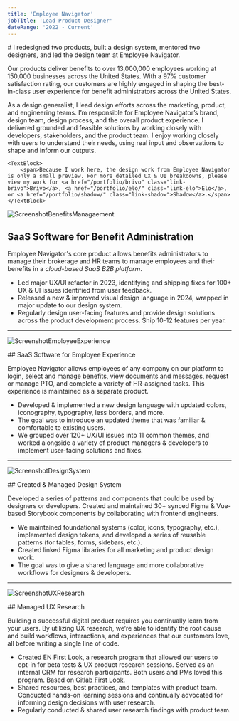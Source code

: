 ```yaml
---
title: 'Employee Navigator'
jobTitle: 'Lead Product Designer'
dateRange: '2022 - Current'
---
```


<div class="portfolio-intro">
# I redesigned two products, built a design system, mentored two designers, and led the design team at Employee Navigator.

Our products deliver benefits to over 13,000,000 employees working at 150,000 businesses across the United States. With a 97% customer satisfaction rating, our customers are highly engaged in shaping the best-in-class user experience for benefit administrators across the United States.

As a design generalist, I lead design efforts across the marketing, product, and engineering teams. I’m responsible for Employee Navigator’s brand, design team, design process, and the overall product experience. I delivered grounded and feasible solutions by working closely with developers, stakeholders, and the product team. I enjoy working closely with users to understand their needs, using real input and observations to shape and inform our outputs.

<div class="portfolio-divider"></div>
</div>

	<TextBlock>
		<span>Because I work here, the design work from Employee Navigator is only a small preview. For more detailed UX & UI breakdowns, please view my work for <a href="/portfolio/brivo" class="link-brivo">Brivo</a>, <a href="/portfolio/elo/" class="link-elo">Elo</a>, or <a href="/portfolio/shadow/" class="link-shadow">Shadow</a>.</span>
	</TextBlock>

![ScreenshotBenefitsManagaement](/images/PortfolioItem/PorfolioItem-EN-BenefitsManagementSaaS.png)

<section class="portfolio-text">

## SaaS Software for Benefit Administration

Employee Navigator's core product allows benefits administrators to manage their brokerage and HR teams to manage employees and their benefits in a *cloud-based SaaS B2B platform*.


- Led major UX/UI refactor in 2023, identifying and shipping fixes for 100+ UX & UI issues identified from user feedback.
- Released a new & improved visual design language in 2024, wrapped in major update to our design system.
- Regularly design user-facing features and provide design solutions across the product development process. Ship 10-12 features per year.
</section>

---

![ScreenshotEmployeeExperience](/images/PortfolioItem/PorfolioItem-EN-EmployeeExperience@2x.png)

<section class="portfolio-text">
## SaaS Software for Employee Experience

Employee Navigator allows employees of any company on our platform to login, select and manage benefits, view documents and messages, request or manage PTO, and complete a variety of HR-assigned tasks. This experience is maintained as a separate product.

- Developed & implemented a new design language with updated colors, iconography, typography, less borders, and more.
- The goal was to introduce an updated theme that was familiar & comfortable to existing users.
- We grouped over 120+ UX/UI issues into 11 common themes, and worked alongside a variety of product managers & developers to implement user-facing solutions and fixes.

</section>

---

![ScreenshotDesignSystem](/images/PortfolioItem/PorfolioItem-EN-DesignSystem@2x.png)

<section class="portfolio-text">
## Created & Managed Design System

Developed a series of patterns and components that could be used by designers or developers. Created and maintained 30+ synced Figma & Vue-based Storybook components by collaborating with frontend engineers.

- We maintained foundational systems (color, icons, typography, etc.), implemented design tokens, and developed a series of reusable patterns (for tables, forms, sidebars, etc.).
- Created linked Figma libraries for all marketing and product design work.
- The goal was to give a shared language and more collaborative workflows for designers & developers.

</section>

---

![ScreenshotUXResearch](/images/PortfolioItem/PortfolioItem-EN-UXResearch@2x.png)

<section class="portfolio-text">
## Managed UX Research

Building a successful digital product requires you continually learn from your users. By utilizing UX research, we’re able to identify the root cause and build workflows, interactions, and experiences that our customers love, all before writing a single line of code.

- Created EN First Look, a research program that allowed our users to opt-in for beta tests & UX product research sessions. Served as an internal CRM for research participants. Both users and PMs loved this program. Based on [Gitlab First Look](https://about.gitlab.com/community/gitlab-first-look/).
- Shared resources, best practices, and templates with product team. Conducted hands-on learning sessions and continually advocated for informing design decisions with user research.
- Regularly conducted & shared user research findings with product team.

</section>
